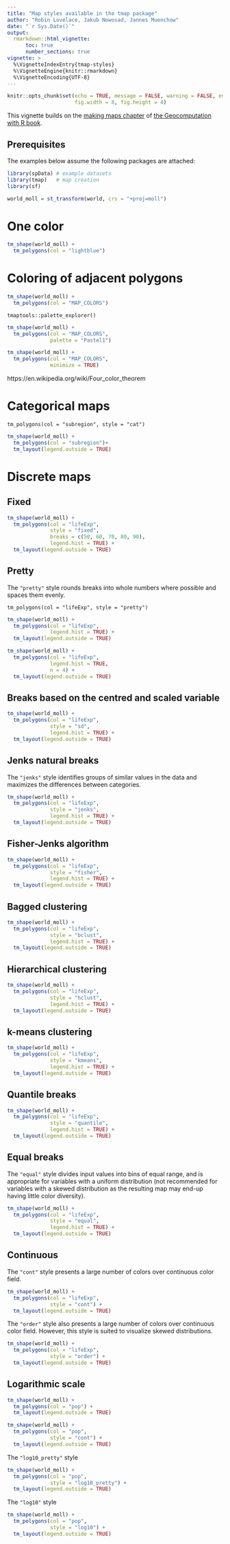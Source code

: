 ```yaml
---
title: "Map styles available in the tmap package"
author: "Robin Lovelace, Jakub Nowosad, Jannes Muenchow"
date: "`r Sys.Date()`"
output: 
  rmarkdown::html_vignette:
      toc: true
      number_sections: true
vignette: >
  %\VignetteIndexEntry{tmap-styles}
  %\VignetteEngine{knitr::rmarkdown}
  %\VignetteEncoding{UTF-8}
---
```


```r
knitr::opts_chunk$set(echo = TRUE, message = FALSE, warning = FALSE, eval = F,
                      fig.width = 8, fig.height = 4)
```

This vignette builds on the [making maps chapter](https://geocompr.robinlovelace.net/adv-map.html) of [the Geocomputation with R book](https://geocompr.github.io/).

## Prerequisites {-}

The examples below assume the following packages are attached:

```r
library(spData) # example datasets
library(tmap)   # map creation
library(sf)
```

```r
world_moll = st_transform(world, crs = "+proj=moll")
```

# One color

```r
tm_shape(world_moll) +
  tm_polygons(col = "lightblue")
```

# Coloring of adjacent polygons

```r
tm_shape(world_moll) +
  tm_polygons(col = "MAP_COLORS")
```

`tmaptools::palette_explorer()`

```r
tm_shape(world_moll) +
  tm_polygons(col = "MAP_COLORS",
              palette = "Pastel1")
```

```r
tm_shape(world_moll) +
  tm_polygons(col = "MAP_COLORS",
              minimize = TRUE)
```

https://en.wikipedia.org/wiki/Four_color_theorem

# Categorical maps

`tm_polygons(col = "subregion", style = "cat")`

```r
tm_shape(world_moll) +
  tm_polygons(col = "subregion")+
  tm_layout(legend.outside = TRUE) 
```

# Discrete maps

## Fixed

```r
tm_shape(world_moll) +
  tm_polygons(col = "lifeExp", 
              style = "fixed",
              breaks = c(50, 60, 70, 80, 90),
              legend.hist = TRUE) +
  tm_layout(legend.outside = TRUE) 
```

## Pretty

The `"pretty"` style rounds breaks into whole numbers where possible and spaces them evenly.

`tm_polygons(col = "lifeExp", style = "pretty")`

```r
tm_shape(world_moll) +
  tm_polygons(col = "lifeExp",
              legend.hist = TRUE) +
  tm_layout(legend.outside = TRUE) 
```

<!-- n is approximation -->

```r
tm_shape(world_moll) +
  tm_polygons(col = "lifeExp",
              legend.hist = TRUE,
              n = 4) +
  tm_layout(legend.outside = TRUE) 
```

<!-- https://r-spatial.github.io/classInt/index.html -->


## Breaks based on the centred and scaled variable

```r
tm_shape(world_moll) +
  tm_polygons(col = "lifeExp", 
              style = "sd",
              legend.hist = TRUE) +
  tm_layout(legend.outside = TRUE)
```


## Jenks natural breaks 

The `"jenks"` style identifies groups of similar values in the data and maximizes the differences between categories.

```r
tm_shape(world_moll) +
  tm_polygons(col = "lifeExp",
              style = "jenks",
              legend.hist = TRUE) +
  tm_layout(legend.outside = TRUE) 
```

## Fisher-Jenks algorithm

```r
tm_shape(world_moll) +
  tm_polygons(col = "lifeExp",
              style = "fisher",
              legend.hist = TRUE) +
  tm_layout(legend.outside = TRUE) 
```

## Bagged clustering

```r
tm_shape(world_moll) +
  tm_polygons(col = "lifeExp",
              style = "bclust",
              legend.hist = TRUE) +
  tm_layout(legend.outside = TRUE) 
```

## Hierarchical clustering

```r
tm_shape(world_moll) +
  tm_polygons(col = "lifeExp",
              style = "hclust",
              legend.hist = TRUE) +
  tm_layout(legend.outside = TRUE) 
```

## k-means clustering

```r
tm_shape(world_moll) +
  tm_polygons(col = "lifeExp", 
              style = "kmeans",
              legend.hist = TRUE) +
  tm_layout(legend.outside = TRUE) 
```

## Quantile breaks

```r
tm_shape(world_moll) +
  tm_polygons(col = "lifeExp", 
              style = "quantile",
              legend.hist = TRUE) +
  tm_layout(legend.outside = TRUE) 
```

## Equal breaks

The `"equal"` style divides input values into bins of equal range, and is appropriate for variables with a uniform distribution (not recommended for variables with a skewed distribution as the resulting map may end-up having little color diversity).

```r
tm_shape(world_moll) +
  tm_polygons(col = "lifeExp", 
              style = "equal",
              legend.hist = TRUE) +
  tm_layout(legend.outside = TRUE) 
```


## Continuous

The `"cont"` style presents a large number of colors over continuous color field.

```r
tm_shape(world_moll) +
  tm_polygons(col = "lifeExp",
              style = "cont") +
  tm_layout(legend.outside = TRUE) 
```

The `"order"` style also presents a large number of colors over continuous color field. 
However, this style is suited to visualize skewed distributions.

```r
tm_shape(world_moll) +
  tm_polygons(col = "lifeExp",
              style = "order") +
  tm_layout(legend.outside = TRUE) 
```

## Logarithmic scale

```r
tm_shape(world_moll) +
  tm_polygons(col = "pop") +
  tm_layout(legend.outside = TRUE) 
```

```r
tm_shape(world_moll) +
  tm_polygons(col = "pop", 
              style = "cont") +
  tm_layout(legend.outside = TRUE) 
```

The `"log10_pretty"` style 

```r
tm_shape(world_moll) +
  tm_polygons(col = "pop", 
              style = "log10_pretty") +
  tm_layout(legend.outside = TRUE) 
```

The `"log10"` style 

```r
tm_shape(world_moll) +
  tm_polygons(col = "pop", 
              style = "log10") +
  tm_layout(legend.outside = TRUE) 
```
